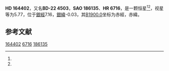 {{Starbox begin
| name = HD 164402
}}
{{Starbox observe
| epoch = [[J2000.0|J2000.0]]
| constell = {{星座名待查}}<ref name=SIMBAD>{{cite web
 | url=http://simbad.u-strasbg.fr/simbad/sim-id?Ident=HR+6716
 | title=Pulsating variable Star
 | publisher=Centre de Données astronomiques de Strasbourg
 | work=SIMBAD
 | accessdate=2012-07-13
 | archive-date=2016-03-15
 | archive-url=https://web.archive.org/web/20160315120434/http://simbad.u-strasbg.fr/simbad/sim-id?Ident=HR+6716
 | dead-url=no
 }}</ref><ref name=DATA>{{cite web
 | url=http://vizier.u-strasbg.fr/viz-bin/VizieR-5?-out.add=.&-source=5050&-corr=PK=HR&-out.max=9999&HR=6716
 | title=VizieR Detailed Page
 | accessdate=2012-07-13
 | archive-date=2019-02-16
 | archive-url=https://web.archive.org/web/20190216091354/http://vizier.u-strasbg.fr/viz-bin/VizieR-5?-out.add=.&-source=5050&-corr=PK=HR&-out.max=9999&HR=6716
 | dead-url=no
 }}</ref>
| 星官 = 
| ra = {{RA|18|1|54.4}}<ref name=SIMBAD /><ref name=DATA />
| dec = {{DEC|-22|46|50}}<ref name=SIMBAD /><ref name=DATA />
| appmag_v = 5.77<ref name=SIMBAD /><ref name=DATA />
}}
{{Starbox character
| class = B0Ib<ref name=SIMBAD /><ref name=DATA />
| b-v = 0<ref name=SIMBAD /><ref name=DATA />
| u-b = -0.89<ref name=SIMBAD /><ref name=DATA />
| r-i = <ref name=SIMBAD /><ref name=DATA />
| variable = 
}}
{{Starbox astrometry
| radial_v = -0.89
| prop_mo_ra = -13
| parallax = 
| p_error = 
}}
{{Starbox catalog
| names =BD-22 4503，[[SAO星表|SAO]] 186135，[[HD星表|HD]] 164402，[[HR星表|HR]] 6716}}
{{Starbox reference |Simbad=HR+6716}}
{{Starbox end}}

'''HD 164402'''，又名'''BD-22 4503'''，'''SAO 186135'''、'''HR 6716'''，是一颗恒星<ref name=SIMBAD /><ref name=DATA />，视星等为5.77，位于[[銀道座標系|銀經]]7.16，[[銀道座標系|銀緯]]-0.03，其[[B1900.0|B1900.0]]坐标为赤經{{RA|17|55|50.8}}，赤緯{{DEC|-22|-0.03|39}}。

== 参考文献 ==
{{reflist}}

{{star-stub}}

[[Category:HD和HDE天體|164402]]
[[Category:HR天體|6716]]
[[Category:SAO天體|186135]]